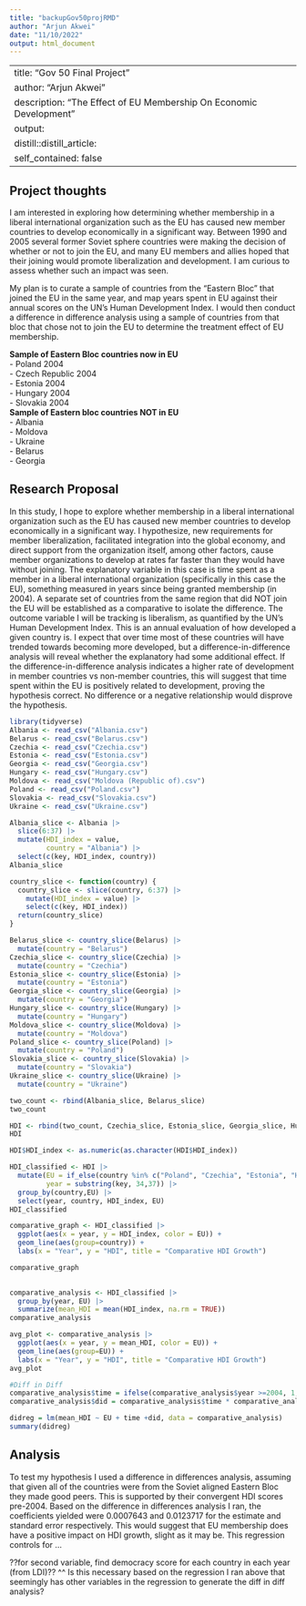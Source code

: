 ```yaml
---
title: "backupGov50projRMD"
author: "Arjun Akwei"
date: "11/10/2022"
output: html_document
---
```


---
title: "Gov 50 Final Project"
author: "Arjun Akwei"
description: "The Effect of EU Membership On Economic Development"
output:
  distill::distill_article:
    self_contained: false
---



## Project thoughts

I am interested in exploring how determining whether membership in a liberal international organization such as the EU has caused new member countries to develop economically in a significant way. Between 1990 and 2005 several former Soviet sphere countries were making the decision of whether or not to join the EU, and many EU members and allies hoped that their joining would promote liberalization and development. I am curious to assess whether such an impact was seen. 

My plan is to curate a sample of countries from the "Eastern Bloc" that joined the EU in the same year, and map years spent in EU against their annual scores on the UN's Human Development Index. I would then conduct a difference in difference analysis using a sample of countries from that bloc that chose not to join the EU to determine the treatment effect of EU membership.

**Sample of Eastern Bloc countries now in EU**  
- Poland 2004  
- Czech Republic 2004  
- Estonia 2004  
- Hungary 2004  
- Slovakia 2004  
**Sample of Eastern bloc countries NOT in EU**  
- Albania  
- Moldova  
- Ukraine  
- Belarus  
- Georgia  

## Research Proposal
In this study, I hope to explore whether membership in a liberal international organization such as the EU has caused new member countries to develop economically in a significant way. I hypothesize, new requirements for member liberalization, facilitated integration into the global economy, and direct support from the organization itself, among other factors, cause member organizations to develop at rates far faster than they would have without joining. The explanatory variable in this case is time spent as a member in a liberal international organization (specifically in this case the EU), something measured in years since being granted membership (in 2004). A separate set of countries from the same region that did NOT join the EU will be established as a comparative to isolate the difference. The outcome variable I will be tracking is liberalism, as quantified by the UN's Human Development Index. This is an annual evaluation of how developed a given country is. I expect that over time most of these countries will have trended towards becoming more developed, but a difference-in-difference analysis will reveal whether the explanatory had some additional effect. If the difference-in-difference analysis indicates a higher rate of development in member countries vs non-member countries, this will suggest that time spent within the EU is positively related to development, proving the hypothesis correct. No difference or a negative relationship would disprove the hypothesis. 


```r
library(tidyverse)
Albania <- read_csv("Albania.csv")
Belarus <- read_csv("Belarus.csv")
Czechia <- read_csv("Czechia.csv")
Estonia <- read_csv("Estonia.csv")
Georgia <- read_csv("Georgia.csv")
Hungary <- read_csv("Hungary.csv")
Moldova <- read_csv("Moldova (Republic of).csv")
Poland <- read_csv("Poland.csv")
Slovakia <- read_csv("Slovakia.csv")
Ukraine <- read_csv("Ukraine.csv")

```

```r

Albania_slice <- Albania |>
  slice(6:37) |>
  mutate(HDI_index = value,
         country = "Albania") |>
  select(c(key, HDI_index, country))
Albania_slice

country_slice <- function(country) {
  country_slice <- slice(country, 6:37) |>
    mutate(HDI_index = value) |>
    select(c(key, HDI_index))
  return(country_slice)
}

Belarus_slice <- country_slice(Belarus) |>
  mutate(country = "Belarus")
Czechia_slice <- country_slice(Czechia) |>
  mutate(country = "Czechia")
Estonia_slice <- country_slice(Estonia) |>
  mutate(country = "Estonia")
Georgia_slice <- country_slice(Georgia) |>
  mutate(country = "Georgia")
Hungary_slice <- country_slice(Hungary) |>
  mutate(country = "Hungary")
Moldova_slice <- country_slice(Moldova) |>
  mutate(country = "Moldova")
Poland_slice <- country_slice(Poland) |>
  mutate(country = "Poland")
Slovakia_slice <- country_slice(Slovakia) |>
  mutate(country = "Slovakia")
Ukraine_slice <- country_slice(Ukraine) |>
  mutate(country = "Ukraine")
```

```r
two_count <- rbind(Albania_slice, Belarus_slice)
two_count

HDI <- rbind(two_count, Czechia_slice, Estonia_slice, Georgia_slice, Hungary_slice, Moldova_slice, Poland_slice, Slovakia_slice, Ukraine_slice)
HDI

```

```r
HDI$HDI_index <- as.numeric(as.character(HDI$HDI_index))

HDI_classified <- HDI |>
  mutate(EU = if_else(country %in% c("Poland", "Czechia", "Estonia", "Hungary", "Slovakia"), 1,0),
         year = substring(key, 34,37)) |>
  group_by(country,EU) |>
  select(year, country, HDI_index, EU)
HDI_classified

```

```r
comparative_graph <- HDI_classified |>
  ggplot(aes(x = year, y = HDI_index, color = EU)) +
  geom_line(aes(group=country)) +
  labs(x = "Year", y = "HDI", title = "Comparative HDI Growth")

comparative_graph
  

```

```r
comparative_analysis <- HDI_classified |>
  group_by(year, EU) |>
  summarize(mean_HDI = mean(HDI_index, na.rm = TRUE))
comparative_analysis

avg_plot <- comparative_analysis |>
  ggplot(aes(x = year, y = mean_HDI, color = EU)) +
  geom_line(aes(group=EU)) +
  labs(x = "Year", y = "HDI", title = "Comparative HDI Growth")
avg_plot

#Diff in Diff
comparative_analysis$time = ifelse(comparative_analysis$year >=2004, 1, 0)
comparative_analysis$did = comparative_analysis$time * comparative_analysis$EU

didreg = lm(mean_HDI ~ EU + time +did, data = comparative_analysis)
summary(didreg)
```
## Analysis
To test my hypothesis I used a difference in differences analysis, assuming that given all of the countries were from the Soviet aligned Eastern Bloc they made good peers. This is supported by their convergent HDI scores pre-2004. Based on the difference in differences analysis I ran, the coefficients yielded were 0.0007643 and 0.0123717 for the estimate and standard error respectively. This would suggest that EU membership does have a positive impact on HDI growth, slight as it may be. This regression controls for ...


??for second variable, find democracy score for each country in each year (from LDI)??
^^ Is this necessary based on the regression I ran above that seemingly has other variables in the regression to generate the diff in diff analysis?
